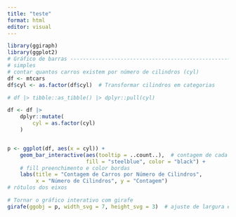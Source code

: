 ```yaml
---
title: "teste"
format: html
editor: visual
---
```


```r


library(ggiraph)
library(ggplot2)
# Gráfico de barras -------------------------------------------------------
# simples
# contar quantos carros existem por número de cilindros (cyl)
df <- mtcars
df$cyl <- as.factor(df$cyl)  # Transformar cilindros em categorias

# df |> tibble::as_tibble() |> dplyr::pull(cyl)

df <- df |>
    dplyr::mutate(
        cyl = as.factor(cyl)
    )


p <- ggplot(df, aes(x = cyl)) +
    geom_bar_interactive(aes(tooltip = ..count..),  # contagem de cada categoria
                         fill = "steelblue", color = "black") +
    # fill preenchimento e color bordas
    labs(title = "Contagem de Carros por Número de Cilindros",
         x = "Número de Cilindros", y = "Contagem")
# rótulos dos eixos

# Tornar o gráfico interativo com girafe
girafe(ggobj = p, width_svg = 7, height_svg = 3)  # ajuste de largura e altura)

```
